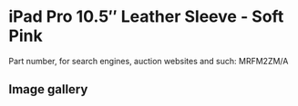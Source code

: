 
# iPad Pro 10.5″ Leather Sleeve - Soft Pink

Part number, for search engines, auction websites and such: MRFM2ZM/A

## Image gallery

<div style={{ width: "768px" }}>
  <GalleryComponent
    images={[
      {
        original: "/everysource/MRFM2.webp",
        thumbnail: "/everypreview/MRFM2.webp",
      },
      {
        original: "/everysource/MRFM2_AV1.webp",
        thumbnail: "/everypreview/MRFM2_AV1.webp",
      },
      {
        original: "/everysource/MRFM2_AV2.webp",
        thumbnail: "/everypreview/MRFM2_AV2.webp",
      }
    ]}
  />
</div>